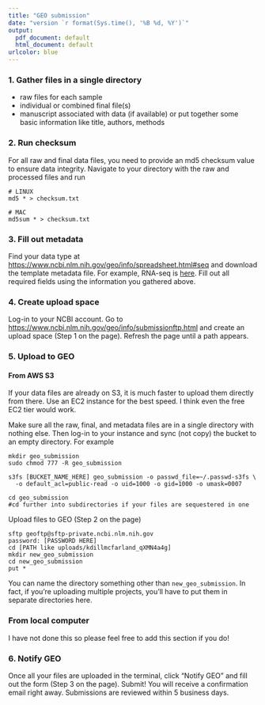 ```yaml
---
title: "GEO submission"
date: "version `r format(Sys.time(), '%B %d, %Y')`"
output:
  pdf_document: default
  html_document: default
urlcolor: blue
---
```


### 1. Gather files in a single directory

* raw files for each sample
* individual or combined final file(s)
* manuscript associated with data (if available) or put together some basic information like title, authors, methods

### 2. Run checksum
  
For all raw and final data files, you need to provide an md5 checksum value to ensure data integrity. Navigate to your directory with the raw and processed files and run

```
# LINUX
md5 * > checksum.txt

# MAC
md5sum * > checksum.txt
```

### 3. Fill out metadata

Find your data type at <https://www.ncbi.nlm.nih.gov/geo/info/spreadsheet.html#seq> and download the template metadata file. For example, RNA-seq is [here](https://www.ncbi.nlm.nih.gov/geo/info/examples/seq_template.xlsx). Fill out all required fields using the information you gathered above.

### 4. Create upload space

Log-in to your NCBI account. Go to <https://www.ncbi.nlm.nih.gov/geo/info/submissionftp.html> and create an upload space (Step 1 on the page). Refresh the page until a path appears.

### 5. Upload to GEO
#### From AWS S3

If your data files are already on S3, it is much faster to upload them directly from there. Use an EC2 instance for the best speed. I think even the free EC2 tier would work.

Make sure all the raw, final, and metadata files are in a single directory with nothing else. Then log-in to your instance and sync (not copy) the bucket to an empty directory. For example

```
mkdir geo_submission
sudo chmod 777 -R geo_submission

s3fs [BUCKET_NAME_HERE] geo_submission -o passwd_file=~/.passwd-s3fs \
  -o default_acl=public-read -o uid=1000 -o gid=1000 -o umask=0007

cd geo_submission
#cd further into subdirectories if your files are sequestered in one
```

Upload files to GEO (Step 2 on the page)

```
sftp geoftp@sftp-private.ncbi.nlm.nih.gov
password: [PASSWORD HERE]
cd [PATH like uploads/kdillmcfarland_qXMN4a4g]
mkdir new_geo_submission
cd new_geo_submission
put *
```

You can name the directory something other than `new_geo_submission`. In fact, if you're uploading multiple projects, you'll have to put them in separate directories here.

### From local computer

I have not done this so please feel free to add this section if you do!

### 6. Notify GEO

Once all your files are uploaded in the terminal, click "Notify GEO" and fill out the form (Step 3 on the page). Submit! You will receive a confirmation email right away. Submissions are reviewed within 5 business days.
